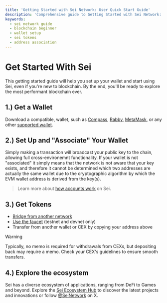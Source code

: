 ```yaml
---
title: 'Getting Started with Sei Network: User Quick Start Guide'
description: 'Comprehensive guide to Getting Started with Sei Network: User Quick Start Guide on Sei. Learn key concepts, commands, and best practices.'
keywords:
  - sei network guide
  - blockchain beginner
  - wallet setup
  - sei tokens
  - address association
---
```



# Get Started With Sei

This getting started guide will help you set up your wallet and start using Sei,
even if you're new to blockchain. By the end, you'll be ready to explore the
most performant blockchain ever.

## 1.) Get a Wallet

Download a compatible, wallet, such as [Compass](https://compasswallet.io/), [Rabby](https://rabby.io/), [MetaMask](https://metamask.io/), or any other [supported wallet](/learn/wallets).

## 2.) Set Up and "Associate" Your Wallet

Simply making a transaction will broadcast your public key to the chain, allowing full cross-environemnt functionality.
If your wallet is not "associated" it simply means that the network is not aware that your key exists, and therefore it cannot be determined which two addresses are actually the same wallet due to the cryptographic algorithm by which the EVM wallet address is derived from the key(s).

<EvmWalletConnect />

> Learn more about [how accounts work](/learn/accounts) on Sei.

## 3.) Get Tokens

- [Bridge from another network](https://app.sei.io/transfer)
- [Use the faucet](/learn/faucet) (testnet and devnet only)
- Transfer from another wallet or CEX by copying your address above

> [!WARNING]
>
> Typically, no memo is required for withdrawals from CEXs, but depositing back may require a memo. Check your CEX's guidelines to ensure smooth transfers.

## 4.) Explore the ecosystem

Sei has a diverse ecosystem of applications, ranging from DeFi to Games and beyond. Explore the [Sei Ecosystem Hub](https://www.sei.io/ecosystem) to discover the latest projects and innovations or follow [@SeiNetwork](https://x.com/SeiNetwork) on X.
